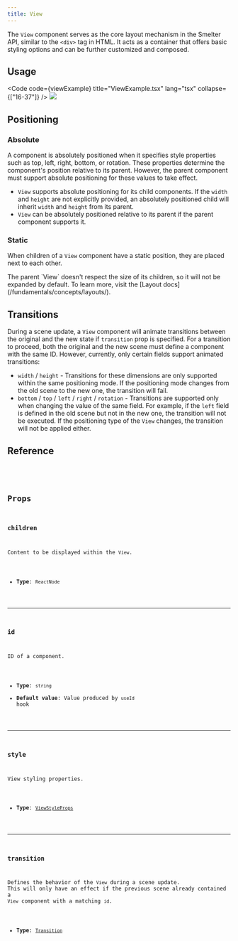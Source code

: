 ```yaml
---
title: View
---
```



The `View` component serves as the core layout mechanism in the Smelter API, similar to the `<div>` tag in HTML. It acts as a container that offers basic styling options and can be further customized and composed.

## Usage

<Code
  code={viewExample}
  title="ViewExample.tsx"
  lang="tsx"
  collapse={["16-37"]}
/>
<CollapsibleDetails summaryTitle="Example output">
  <img src={ExampleImage.src} />
</CollapsibleDetails>

## Positioning

### Absolute

A component is absolutely positioned when it specifies style properties such as top, left, right, bottom, or rotation. These properties determine the component's position relative to its parent. However, the parent component must support absolute positioning for these values to take effect.

- `View` supports absolute positioning for its child components. If the `width` and `height` are not explicitly provided, an absolutely positioned child will inherit `width` and `height` from its parent.
- `View` can be absolutely positioned relative to its parent if the parent component supports it.

### Static

When children of a `View` component have a static position, they are placed next to each other.

<Aside type="caution">
  The parent `View` doesn't respect the size of its children, so it will not be
  expanded by default. To learn more, visit the [Layout
  docs](/fundamentals/concepts/layouts/).
</Aside>

## Transitions

During a scene update, a `View` component will animate transitions between the original and the new state if `transition` prop is specified. For a transition to proceed, both the original and the new scene must define a component with the same ID. However, currently, only certain fields support animated transitions:

- `width` / `height` - Transitions for these dimensions are only supported within the same positioning mode. If the positioning mode changes from the old scene to the new one, the transition will fail.
- `bottom` / `top` / `left` / `right` / `rotation` - Transitions are supported only when changing the value of the same field. For example, if the `left` field is defined in the old scene but not in the new one, the transition will not be executed. If the positioning type of the `View` changes, the transition will not be applied either.

## Reference

<CollapsibleDetails summaryTitle="Type definitions" open>
  <Code
    code={`
type ViewProps = {
    id?: string;
    children?: ReactNode;
    style?: ViewStyleProps;
    transition?: Transition;
}
`}
    lang="tsx"
  />
</CollapsibleDetails>

## Props

### children

Content to be displayed within the `View`.

- **Type**: `ReactNode`

---

### id

ID of a component.

- **Type**: `string`
- **Default value**: Value produced by `useId` hook

---

### style

View styling properties.

- **Type**: [`ViewStyleProps`](/ts-sdk/props/view-style-props)

---

### transition

Defines the behavior of the `View` during a scene update. This will only have an effect if the previous scene already contained a `View` component with a matching `id`.

- **Type**: [`Transition`](/ts-sdk/props/transition)
